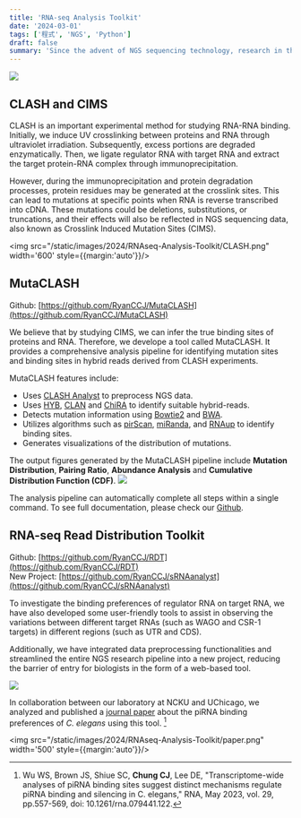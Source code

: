 ```yaml
---
title: 'RNA-seq Analysis Toolkit'
date: '2024-03-01'
tags: ['程式', 'NGS', 'Python']
draft: false
summary: 'Since the advent of NGS sequencing technology, research in the field of RNA has been thriving. We have published a series of papers exploring the relationship of small RNA binding and introducing novel perspectives on CLASH and iCLIP experiments.'
---
```


![](/static/images/2024/RNAseq-Analysis-Toolkit/RNA.jpg)

## CLASH and CIMS
CLASH is an important experimental method for studying RNA-RNA binding. 
Initially, we induce UV crosslinking between proteins and RNA through ultraviolet irradiation. 
Subsequently, excess portions are degraded enzymatically. Then, we ligate regulator RNA with target RNA and extract the target protein-RNA complex through immunoprecipitation. 

However, during the immunoprecipitation and protein degradation processes, protein residues may be generated at the crosslink sites. 
This can lead to mutations at specific points when RNA is reverse transcribed into cDNA. 
These mutations could be deletions, substitutions, or truncations, and their effects will also be reflected in NGS sequencing data, also known as Crosslink Induced Mutation Sites (CIMS).

<img src="/static/images/2024/RNAseq-Analysis-Toolkit/CLASH.png" width='600' style={{margin:'auto'}}/>

## MutaCLASH

Github: [https://github.com/RyanCCJ/MutaCLASH](https://github.com/RyanCCJ/MutaCLASH)

We believe that by studying CIMS, we can infer the true binding sites of proteins and RNA. 
Therefore, we develope a tool called MutaCLASH. 
It provides a comprehensive analysis pipeline for identifying mutation sites and binding sites in hybrid reads derived from CLASH experiments. 

MutaCLASH features include:
- Uses [CLASH Analyst](https://cosbi7.ee.ncku.edu.tw/CLASHanalyst/input/) to preprocess NGS data.
- Uses [HYB](https://github.com/gkudla/hyb), [CLAN](https://sourceforge.net/projects/clan-mapping) and [ChiRA](https://github.com/pavanvidem/chira) to identify suitable hybrid-reads.
- Detects mutation information using [Bowtie2](https://bowtie-bio.sourceforge.net/bowtie2/manual.shtml) and [BWA](https://bio-bwa.sourceforge.net).
- Utilizes algorithms such as [pirScan](http://cosbi4.ee.ncku.edu.tw/pirScan/), [miRanda](https://bioweb.pasteur.fr/packages/pack@miRanda@3.3a), and [RNAup](https://github.com/ViennaRNA/ViennaRNA) to identify binding sites.
- Generates visualizations of the distribution of mutations.

The output figures generated by the MutaCLASH pipeline include **Mutation Distribution**, **Pairing Ratio**, **Abundance Analysis** and **Cumulative Distribution Function (CDF)**.
![](/static/images/2024/RNAseq-Analysis-Toolkit/MutaCLASH.png)

The analysis pipeline can automatically complete all steps within a single command. 
To see full documentation, please check our [Github](https://github.com/RyanCCJ/MutaCLASH).

## RNA-seq Read Distribution Toolkit

Github: [https://github.com/RyanCCJ/RDT](https://github.com/RyanCCJ/RDT)  
New Project: [https://github.com/RyanCCJ/sRNAanalyst](https://github.com/RyanCCJ/sRNAanalyst)

To investigate the binding preferences of regulator RNA on target RNA, we have also developed some user-friendly tools to assist in observing the variations between different target RNAs (such as WAGO and CSR-1 targets) in different regions (such as UTR and CDS).

Additionally, we have integrated data preprocessing functionalities and streamlined the entire NGS research pipeline into a new project, reducing the barrier of entry for biologists in the form of a web-based tool.

![](/static/images/2024/RNAseq-Analysis-Toolkit/sRNAanalyst.png)

In collaboration between our laboratory at NCKU and UChicago, we analyzed and published a [journal paper](https://pubmed.ncbi.nlm.nih.gov/36737102/) about the piRNA binding preferences of _C. elegans_ using this tool. [^1]
[^1]: Wu WS, Brown JS, Shiue SC, **Chung CJ**, Lee DE, "Transcriptome-wide analyses of piRNA binding sites suggest distinct mechanisms regulate piRNA binding and silencing in C. elegans," RNA, May 2023, vol. 29, pp.557-569, doi: 10.1261/rna.079441.122.

<img src="/static/images/2024/RNAseq-Analysis-Toolkit/paper.png" width='500' style={{margin:'auto'}}/>
